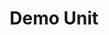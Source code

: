 ---
title: Demo Unit
order: 0
hero_image: "./assets/agent-orange.jpg"
hero_alt: ""
hero_credit: ""
hero_background: rgb(242, 239, 228)
intro: This is the introduction to the unit 
authors:
    - doe
---